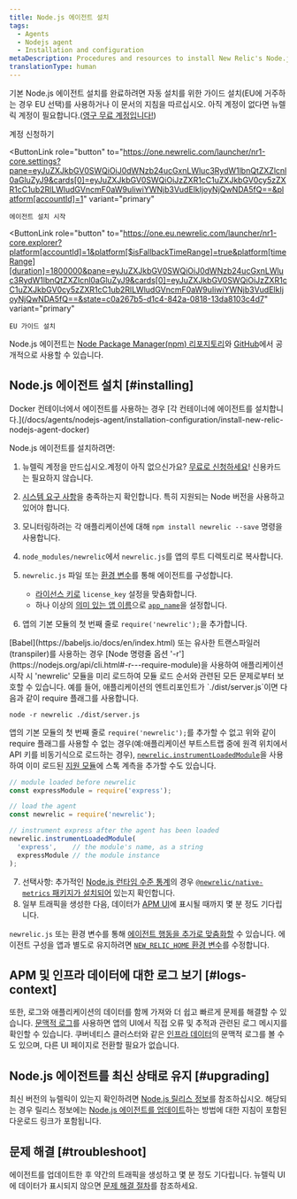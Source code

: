 ```yaml
---
title: Node.js 에이전트 설치
tags:
  - Agents
  - Nodejs agent
  - Installation and configuration
metaDescription: Procedures and resources to install New Relic's Node.js agent.
translationType: human
---
```


기본 Node.js 에이전트 설치를 완료하려면 자동 설치를 위한 가이드 설치(EU에 거주하는 경우 EU 선택)를 사용하거나 이 문서의 지침을 따르십시오. 아직 계정이 없다면 뉴렐릭 계정이 필요합니다.([영구 무료 계정입니다!](/docs/accounts/accounts-billing/new-relic-one-pricing-billing/new-relic-one-pricing-billing/#how-pricing-works))

<ButtonGroup>
  <ButtonLink
    data-tessen="stitchedPathLinkClick"
    role="button"
    to="https://newrelic.com/signup"
    variant="primary"
  >
    계정 신청하기
  </ButtonLink>

  <ButtonLink
    role="button"
    to="https://one.newrelic.com/launcher/nr1-core.settings?pane=eyJuZXJkbGV0SWQiOiJ0dWNzb24ucGxnLWluc3RydW1lbnQtZXZlcnl0aGluZyJ9&cards[0]=eyJuZXJkbGV0SWQiOiJzZXR1cC1uZXJkbGV0cy5zZXR1cC1ub2RlLWludGVncmF0aW9uIiwiYWNjb3VudElkIjoyNjQwNDA5fQ==&platform[accountId]=1"
    variant="primary"
  >
    에이전트 설치 시작
  </ButtonLink>

  <ButtonLink
    role="button"
    to="https://one.eu.newrelic.com/launcher/nr1-core.explorer?platform[accountId]=1&platform[$isFallbackTimeRange]=true&platform[timeRange][duration]=1800000&pane=eyJuZXJkbGV0SWQiOiJ0dWNzb24ucGxnLWluc3RydW1lbnQtZXZlcnl0aGluZyJ9&cards[0]=eyJuZXJkbGV0SWQiOiJzZXR1cC1uZXJkbGV0cy5zZXR1cC1ub2RlLWludGVncmF0aW9uIiwiYWNjb3VudElkIjoyNjQwNDA5fQ==&state=c0a267b5-d1c4-842a-0818-13da8103c4d7"
    variant="primary"
  >
    EU 가이드 설치
  </ButtonLink>
</ButtonGroup>

Node.js 에이전트는 [Node Package Manager(npm) 리포지토리](https://npmjs.org/package/newrelic)와 [GitHub](https://github.com/newrelic/node-newrelic)에서 공개적으로 사용할 수 있습니다.

## Node.js 에이전트 설치 [#installing]

<Callout variant="important">
  Docker 컨테이너에서 에이전트를 사용하는 경우 [각 컨테이너에 에이전트를 설치합니다.](/docs/agents/nodejs-agent/installation-configuration/install-new-relic-nodejs-agent-docker)
</Callout>

Node.js 에이전트를 설치하려면:

1. 뉴렐릭 계정을 만드십시오.계정이 아직 없으신가요? [무료로 신청하세요](https://newrelic.com/signup)! 신용카드는 필요하지 않습니다.

2. [시스템 요구 사항](/docs/agents/nodejs-agent/getting-started/compatibility-requirements-nodejs-agent)을 충족하는지 확인합니다. 특히 지원되는 Node 버전을 사용하고 있어야 합니다.

3. 모니터링하려는 각 애플리케이션에 대해 `npm install newrelic --save` 명령을 사용합니다.

4. `node_modules/newrelic`에서 `newrelic.js`를 앱의 루트 디렉토리로 복사합니다.

5. `newrelic.js` 파일 또는 [환경 변수](/docs/agents/nodejs-agent/installation-configuration/nodejs-agent-configuration#environment)를 통해 에이전트를 구성합니다.

   * [라이선스 키로](/docs/apis/intro-apis/new-relic-api-keys/#ingest-license-key) `license_key` 설정을 맞춤화합니다.
   * 하나 이상의 [의미 있는 앱 이름](/docs/apm/new-relic-apm/installation-and-configuration/naming-your-application)으로 [`app_name`](/docs/agents/nodejs-agent/installation-configuration/nodejs-agent-configuration#app_name)을 설정합니다.

6. 앱의 기본 모듈의 첫 번째 줄로 `require('newrelic');`을 추가합니다.

<Callout variant="important">
  [Babel](https://babeljs.io/docs/en/index.html) 또는 유사한 트랜스파일러(transpiler)를 사용하는 경우 [Node 명령줄 옵션 '-r'](https://nodejs.org/api/cli.html#-r---require-module)을 사용하여 애플리케이션 시작 시 'newrelic' 모듈을 미리 로드하여 모듈 로드 순서와 관련된 모든 문제로부터 보호할 수 있습니다. 예를 들어, 애플리케이션의 엔트리포인트가 `./dist/server.js`이면 다음과 같이 require 플래그를 사용합니다.

  ```
  node -r newrelic ./dist/server.js
  ```

  앱의 기본 모듈의 첫 번째 줄로 `require('newrelic');`를 추가할 수 없고 위와 같이 require 플래그를 사용할 수 없는 경우(예:애플리케이션 부트스트랩 중에 원격 위치에서 API 키를 비동기식으로 로드하는 경우), [`newrelic.instrumentLoadedModule`](/docs/apm/agents/nodejs-agent/api-guides/nodejs-agent-api/#instrumentLoadedModule)을 사용하여 이미 로드된 [지원 모듈](https://github.com/newrelic/node-newrelic/blob/0113eb5f0e707dc662a17d262a841503bab88841/lib/instrumentations.js#L6#L6)에 스톡 계측을 추가할 수도 있습니다.

  ```js
  // module loaded before newrelic 
  const expressModule = require('express');

  // load the agent
  const newrelic = require('newrelic');

  // instrument express after the agent has been loaded
  newrelic.instrumentLoadedModule(
    'express',    // the module's name, as a string
    expressModule // the module instance
  );
  ```
</Callout>

7. 선택사항: 추가적인 [Node.js 런타임 수준 통계](/docs/agents/nodejs-agent/supported-features/node-vms-statistics-page)의 경우 [`@newrelic/native-metrics` 패키지가 설치되어](/docs/agents/nodejs-agent/supported-features/node-vm-measurements) 있는지 확인합니다.
8. 일부 트래픽을 생성한 다음, 데이터가 [APM UI](/docs/apm/applications-menu/monitoring/apm-overview-page)에 표시될 때까지 몇 분 정도 기다립니다.

`newrelic.js` 또는 환경 변수를 통해 [에이전트 행동을 추가로 맞춤화할](/docs/agents/nodejs-agent/installation-configuration/nodejs-agent-configuration) 수 있습니다. 에이전트 구성을 앱과 별도로 유지하려면 [`NEW_RELIC_HOME` 환경 변수](/docs/agents/nodejs-agent/installation-configuration/nodejs-agent-configuration#home)를 수정합니다.

## APM 및 인프라 데이터에 대한 로그 보기 [#logs-context]

또한, 로그와 애플리케이션의 데이터를 함께 가져와 더 쉽고 빠르게 문제를 해결할 수 있습니다. [문맥적 로그](/docs/logs/logs-context/configure-logs-context-nodejs/)를 사용하면 앱의 UI에서 직접 오류 및 추적과 관련된 로그 메시지를 확인할 수 있습니다. 쿠버네티스 클러스터와 같은 [인프라 데이터](/docs/logs/forward-logs/forward-your-logs-using-infrastructure-agent/)의 문맥적 로그를 볼 수도 있으며, 다른 UI 페이지로 전환할 필요가 없습니다.

## Node.js 에이전트를 최신 상태로 유지 [#upgrading]

최신 버전의 뉴렐릭이 있는지 확인하려면 [Node.js 릴리스 정보](/docs/release-notes/agent-release-notes/nodejs-release-notes)를 참조하십시오. 해당되는 경우 릴리스 정보에는 [Node.js 에이전트를 업데이트](/docs/agents/nodejs-agent/installation-configuration/upgrade-nodejs-agent)하는 방법에 대한 지침이 포함된 다운로드 링크가 포함됩니다.

## 문제 해결 [#troubleshoot]

에이전트를 업데이트한 후 약간의 트래픽을 생성하고 몇 분 정도 기다립니다. 뉴렐릭 UI에 데이터가 표시되지 않으면 [문제 해결 절차](/docs/agents/nodejs-agent/troubleshooting/troubleshooting-your-nodejs-installation)를 참조하세요.